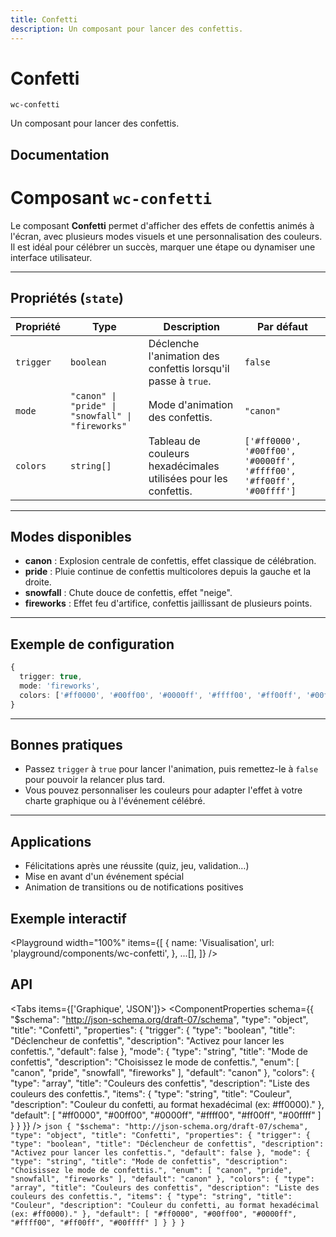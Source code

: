```yaml
---
title: Confetti
description: Un composant pour lancer des confettis.
---
```



# Confetti

`wc-confetti`

Un composant pour lancer des confettis.

## Documentation

# Composant `wc-confetti`

Le composant **Confetti** permet d'afficher des effets de confettis animés à l'écran, avec plusieurs modes visuels et une personnalisation des couleurs. Il est idéal pour célébrer un succès, marquer une étape ou dynamiser une interface utilisateur.

---

## Propriétés (`state`)

| Propriété | Type                                              | Description                                                     | Par défaut                                                           |
| --------- | ------------------------------------------------- | --------------------------------------------------------------- | -------------------------------------------------------------------- |
| `trigger` | `boolean`                                         | Déclenche l'animation des confettis lorsqu'il passe à `true`.   | `false`                                                              |
| `mode`    | `"canon" \| "pride" \| "snowfall" \| "fireworks"` | Mode d'animation des confettis.                                 | `"canon"`                                                            |
| `colors`  | `string[]`                                        | Tableau de couleurs hexadécimales utilisées pour les confettis. | `['#ff0000', '#00ff00', '#0000ff', '#ffff00', '#ff00ff', '#00ffff']` |

---

## Modes disponibles

- **canon** : Explosion centrale de confettis, effet classique de célébration.
- **pride** : Pluie continue de confettis multicolores depuis la gauche et la droite.
- **snowfall** : Chute douce de confettis, effet "neige".
- **fireworks** : Effet feu d'artifice, confettis jaillissant de plusieurs points.

---

## Exemple de configuration

```typescript
{
  trigger: true,
  mode: 'fireworks',
  colors: ['#ff0000', '#00ff00', '#0000ff', '#ffff00', '#ff00ff', '#00ffff']
}
```

---

## Bonnes pratiques

- Passez `trigger` à `true` pour lancer l'animation, puis remettez-le à `false` pour pouvoir la relancer plus tard.
- Vous pouvez personnaliser les couleurs pour adapter l'effet à votre charte graphique ou à l'événement célébré.

---

## Applications

- Félicitations après une réussite (quiz, jeu, validation…)
- Mise en avant d'un événement spécial
- Animation de transitions ou de notifications positives

## Exemple interactif

<Playground
  width="100%"
  items={[
    {
      name: 'Visualisation',
      url: 'playground/components/wc-confetti',
    },
    ...[],
  ]}
/>

## API

<Tabs items={['Graphique', 'JSON']}>
  <Tab>
    <ComponentProperties schema={{
  "$schema": "http://json-schema.org/draft-07/schema",
  "type": "object",
  "title": "Confetti",
  "properties": {
    "trigger": {
      "type": "boolean",
      "title": "Déclencheur de confettis",
      "description": "Activez pour lancer les confettis.",
      "default": false
    },
    "mode": {
      "type": "string",
      "title": "Mode de confettis",
      "description": "Choisissez le mode de confettis.",
      "enum": [
        "canon",
        "pride",
        "snowfall",
        "fireworks"
      ],
      "default": "canon"
    },
    "colors": {
      "type": "array",
      "title": "Couleurs des confettis",
      "description": "Liste des couleurs des confettis.",
      "items": {
        "type": "string",
        "title": "Couleur",
        "description": "Couleur du confetti, au format hexadécimal (ex: #ff0000)."
      },
      "default": [
        "#ff0000",
        "#00ff00",
        "#0000ff",
        "#ffff00",
        "#ff00ff",
        "#00ffff"
      ]
    }
  }
}} />
  </Tab>
  <Tab>
    ```json
    {
  "$schema": "http://json-schema.org/draft-07/schema",
  "type": "object",
  "title": "Confetti",
  "properties": {
    "trigger": {
      "type": "boolean",
      "title": "Déclencheur de confettis",
      "description": "Activez pour lancer les confettis.",
      "default": false
    },
    "mode": {
      "type": "string",
      "title": "Mode de confettis",
      "description": "Choisissez le mode de confettis.",
      "enum": [
        "canon",
        "pride",
        "snowfall",
        "fireworks"
      ],
      "default": "canon"
    },
    "colors": {
      "type": "array",
      "title": "Couleurs des confettis",
      "description": "Liste des couleurs des confettis.",
      "items": {
        "type": "string",
        "title": "Couleur",
        "description": "Couleur du confetti, au format hexadécimal (ex: #ff0000)."
      },
      "default": [
        "#ff0000",
        "#00ff00",
        "#0000ff",
        "#ffff00",
        "#ff00ff",
        "#00ffff"
      ]
    }
  }
}
    ```
  </Tab>
</Tabs>
